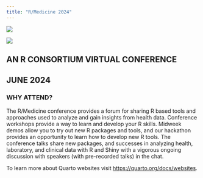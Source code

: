 ```yaml
---
title: "R/Medicine 2024"
---
```


![](cadusus.png)
 


![](rm.png)


:::{.r-stack}

## **AN R CONSORTIUM VIRTUAL CONFERENCE**

## **JUNE  2024**


:::

### WHY ATTEND?

The R/Medicine conference provides a forum for sharing R based tools and approaches used to analyze and gain insights from health data. Conference workshops provide a way to learn and develop your R skills. Midweek demos allow you to try out new R packages and tools, and our hackathon provides an opportunity to learn how to develop new R tools. The conference talks share new packages, and successes in analyzing health, laboratory, and clinical data with R and Shiny with a vigorous ongoing discussion with speakers (with pre-recorded talks) in the chat.



To learn more about Quarto websites visit <https://quarto.org/docs/websites>.

